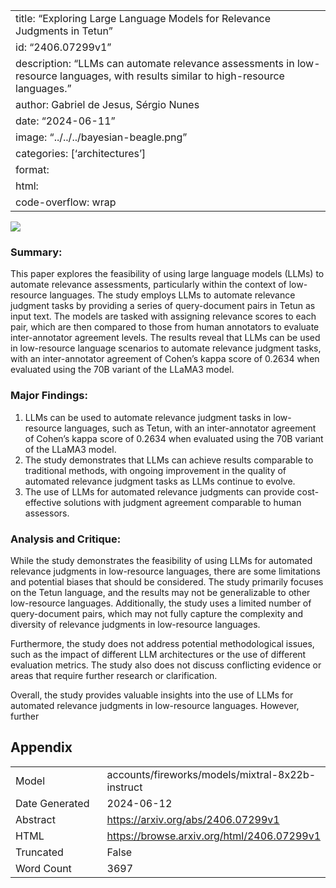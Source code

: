 
---
title: "Exploring Large Language Models for Relevance Judgments in Tetun"
id: "2406.07299v1"
description: "LLMs can automate relevance assessments in low-resource languages, with results similar to high-resource languages."
author: Gabriel de Jesus, Sérgio Nunes
date: "2024-06-11"
image: "../../../bayesian-beagle.png"
categories: ['architectures']
format:
  html:
    code-overflow: wrap
---

![](../../../bayesian-beagle.png)

### Summary:

This paper explores the feasibility of using large language models (LLMs) to automate relevance assessments, particularly within the context of low-resource languages. The study employs LLMs to automate relevance judgment tasks by providing a series of query-document pairs in Tetun as input text. The models are tasked with assigning relevance scores to each pair, which are then compared to those from human annotators to evaluate inter-annotator agreement levels. The results reveal that LLMs can be used in low-resource language scenarios to automate relevance judgment tasks, with an inter-annotator agreement of Cohen’s kappa score of 0.2634 when evaluated using the 70B variant of the LLaMA3 model.

### Major Findings:

1. LLMs can be used to automate relevance judgment tasks in low-resource languages, such as Tetun, with an inter-annotator agreement of Cohen’s kappa score of 0.2634 when evaluated using the 70B variant of the LLaMA3 model.
2. The study demonstrates that LLMs can achieve results comparable to traditional methods, with ongoing improvement in the quality of automated relevance judgment tasks as LLMs continue to evolve.
3. The use of LLMs for automated relevance judgments can provide cost-effective solutions with judgment agreement comparable to human assessors.

### Analysis and Critique:

While the study demonstrates the feasibility of using LLMs for automated relevance judgments in low-resource languages, there are some limitations and potential biases that should be considered. The study primarily focuses on the Tetun language, and the results may not be generalizable to other low-resource languages. Additionally, the study uses a limited number of query-document pairs, which may not fully capture the complexity and diversity of relevance judgments in low-resource languages.

Furthermore, the study does not address potential methodological issues, such as the impact of different LLM architectures or the use of different evaluation metrics. The study also does not discuss conflicting evidence or areas that require further research or clarification.

Overall, the study provides valuable insights into the use of LLMs for automated relevance judgments in low-resource languages. However, further

## Appendix

|          |          |
|----------|----------|
| Model     | accounts/fireworks/models/mixtral-8x22b-instruct       |
| Date Generated     | 2024-06-12       |
| Abstract | [https://arxiv.org/abs/2406.07299v1](https://arxiv.org/abs/2406.07299v1)        |
| HTML     | [https://browse.arxiv.org/html/2406.07299v1](https://browse.arxiv.org/html/2406.07299v1)       |
| Truncated       | False       |
| Word Count       | 3697       |